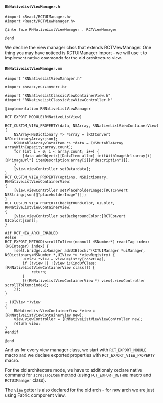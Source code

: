 #### `RNNativeListViewManager.h`

```objc title="RNNativeListViewManager.h"
#import <React/RCTUIManager.h>
#import <React/RCTViewManager.h>

@interface RNNativeListViewManager : RCTViewManager

@end
```

We declare the view manager class that extends RCTViewManager. One thing you may have noticed is RCTUIManager import - we will use it to implement native commands for the old architecture view.

#### `RNNativeListViewManager.mm`

```objc title="RNNativeListViewManager.mm"
#import "RNNativeListViewManager.h"

#import <React/RCTConvert.h>

#import "RNNativeListClassicViewContainerView.h"
#import "RNNativeListClassicViewViewController.h"

@implementation RNNativeListViewManager

RCT_EXPORT_MODULE(RNNativeListView)

RCT_CUSTOM_VIEW_PROPERTY(data, NSArray, RNNativeListViewContainerView)
{
    NSArray<NSDictionary *> *array = [RCTConvert NSDictionaryArray:json];
    NSMutableArray<DataItem *> *data = [NSMutableArray arrayWithCapacity:array.count];
    for (int i = 0; i < array.count; i++) {
        [data addObject:[[DataItem alloc] initWithImageUrl:array[i][@"imageUrl"] itemDescription:array[i][@"description"]]];
    }
    [view.viewController setData:data];
}
RCT_CUSTOM_VIEW_PROPERTY(options, NSDictionary, RNNativeListViewContainerView)
{
    [view.viewController setPlaceholderImage:[RCTConvert NSString:json[@"placeholderImage"]]];
}
RCT_CUSTOM_VIEW_PROPERTY(backgroundColor, UIColor, RNNativeListViewContainerView)
{
    [view.viewController setBackgroundColor:[RCTConvert UIColor:json]];
}

#if RCT_NEW_ARCH_ENABLED
#else
RCT_EXPORT_METHOD(scrollToItem:(nonnull NSNumber*) reactTag index:(NSInteger) index) {
    [self.bridge.uiManager addUIBlock:^(RCTUIManager *uiManager, NSDictionary<NSNumber *,UIView *> *viewRegistry) {
        UIView *view = viewRegistry[reactTag];
        if (!view || ![view isKindOfClass:[RNNativeListViewContainerView class]]) {
            return;
        }
        [((RNNativeListViewContainerView *) view).viewController scrollToItem:index];
    }];
}

- (UIView *)view
{
    RNNativeListViewContainerView *view = [RNNativeListViewContainerView new];
    view.viewController = [RNNativeListViewViewController new];
    return view;
}
#endif

@end
```

And as for every view manager class, we start with `RCT_EXPORT_MODULE` macro and we declare exported properties with `RCT_EXPORT_VIEW_PROPERTY` macro.

For the old architecture mode, we have to additionaly declare native command for `scrollToItem` method (using `RCT_EXPORT_METHOD` macro and `RCTUIManager` class).

The `view` getter is also declared for the old arch - for new arch we are just using Fabric component view.
